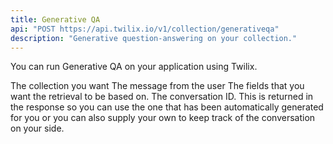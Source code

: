 ```yaml
---
title: Generative QA
api: "POST https://api.twilix.io/v1/collection/generativeqa"
description: "Generative question-answering on your collection."
---
```


You can run Generative QA on your application using Twilix.

<Snippet file="installation.mdx" />

<ParamField body="collection" type="string" required>
  The collection you want
</ParamField>

<ParamField body="userInput" type="string" required>
  The message from the user
</ParamField>
<ParamField body="fields" type="array" required>
  The fields that you want the retrieval to be based on.
</ParamField>
<ParamField body="conversationID" type="string">
  The conversation ID. This is returned in the response so you can use the one
  that has been automatically generated for you or you can also supply your own
  to keep track of the conversation on your side.
</ParamField>
<Snippet file="param-limit.mdx" />
<Snippet file="header-application-type.mdx" />
